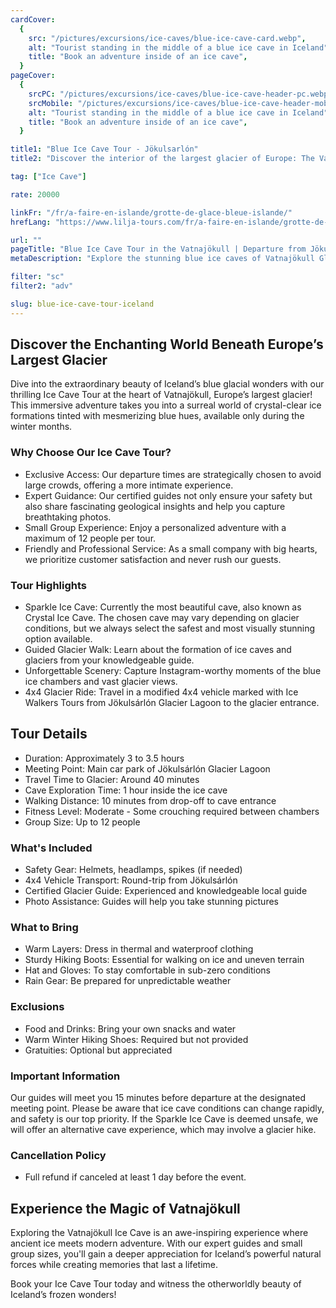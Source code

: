 ```yaml
---
cardCover:
  {
    src: "/pictures/excursions/ice-caves/blue-ice-cave-card.webp",
    alt: "Tourist standing in the middle of a blue ice cave in Iceland",
    title: "Book an adventure inside of an ice cave",
  }
pageCover:
  {
    srcPC: "/pictures/excursions/ice-caves/blue-ice-cave-header-pc.webp",
    srcMobile: "/pictures/excursions/ice-caves/blue-ice-cave-header-mobile.webp",
    alt: "Tourist standing in the middle of a blue ice cave in Iceland",
    title: "Book an adventure inside of an ice cave",
  }

title1: "Blue Ice Cave Tour - Jökulsarlón"
title2: "Discover the interior of the largest glacier of Europe: The Vatnajökull"

tag: ["Ice Cave"]

rate: 20000

linkFr: "/fr/a-faire-en-islande/grotte-de-glace-bleue-islande/"
hrefLang: "https://www.lilja-tours.com/fr/a-faire-en-islande/grotte-de-glace-bleue-islande/"

url: ""
pageTitle: "Blue Ice Cave Tour in the Vatnajökull | Departure from Jökulsarlón"
metaDescription: "Explore the stunning blue ice caves of Vatnajökull Glacier on a guided tour. Small groups, expert guides, unforgettable adventure. Book now!"

filter: "sc"
filter2: "adv"

slug: blue-ice-cave-tour-iceland
---
```


## Discover the Enchanting World Beneath Europe’s Largest Glacier

Dive into the extraordinary beauty of Iceland’s blue glacial wonders with our thrilling Ice Cave Tour at the heart of Vatnajökull, Europe’s largest glacier! This immersive adventure takes you into a surreal world of crystal-clear ice formations tinted with mesmerizing blue hues, available only during the winter months.

### Why Choose Our Ice Cave Tour?

- Exclusive Access: Our departure times are strategically chosen to avoid large crowds, offering a more intimate experience.
- Expert Guidance: Our certified guides not only ensure your safety but also share fascinating geological insights and help you capture breathtaking photos.
- Small Group Experience: Enjoy a personalized adventure with a maximum of 12 people per tour.
- Friendly and Professional Service: As a small company with big hearts, we prioritize customer satisfaction and never rush our guests.

### Tour Highlights

- Sparkle Ice Cave: Currently the most beautiful cave, also known as Crystal Ice Cave. The chosen cave may vary depending on glacier conditions, but we always select the safest and most visually stunning option available.
- Guided Glacier Walk: Learn about the formation of ice caves and glaciers from your knowledgeable guide.
- Unforgettable Scenery: Capture Instagram-worthy moments of the blue ice chambers and vast glacier views.
- 4x4 Glacier Ride: Travel in a modified 4x4 vehicle marked with Ice Walkers Tours from Jökulsárlón Glacier Lagoon to the glacier entrance.

## Tour Details

- Duration: Approximately 3 to 3.5 hours
- Meeting Point: Main car park of Jökulsárlón Glacier Lagoon
- Travel Time to Glacier: Around 40 minutes
- Cave Exploration Time: 1 hour inside the ice cave
- Walking Distance: 10 minutes from drop-off to cave entrance
- Fitness Level: Moderate - Some crouching required between chambers
- Group Size: Up to 12 people

### What's Included

- Safety Gear: Helmets, headlamps, spikes (if needed)
- 4x4 Vehicle Transport: Round-trip from Jökulsárlón
- Certified Glacier Guide: Experienced and knowledgeable local guide
- Photo Assistance: Guides will help you take stunning pictures

### What to Bring

- Warm Layers: Dress in thermal and waterproof clothing
- Sturdy Hiking Boots: Essential for walking on ice and uneven terrain
- Hat and Gloves: To stay comfortable in sub-zero conditions
- Rain Gear: Be prepared for unpredictable weather

### Exclusions

- Food and Drinks: Bring your own snacks and water
- Warm Winter Hiking Shoes: Required but not provided
- Gratuities: Optional but appreciated

### Important Information

Our guides will meet you 15 minutes before departure at the designated meeting point. Please be aware that ice cave conditions can change rapidly, and safety is our top priority. If the Sparkle Ice Cave is deemed unsafe, we will offer an alternative cave experience, which may involve a glacier hike.

### Cancellation Policy

- Full refund if canceled at least 1 day before the event.

## Experience the Magic of Vatnajökull

Exploring the Vatnajökull Ice Cave is an awe-inspiring experience where ancient ice meets modern adventure. With our expert guides and small group sizes, you'll gain a deeper appreciation for Iceland’s powerful natural forces while creating memories that last a lifetime.

Book your Ice Cave Tour today and witness the otherworldly beauty of Iceland’s frozen wonders!

<script
  type="text/javascript"
  src="https://widgets.bokun.io/assets/javascripts/apps/build/BokunWidgetsLoader.js?bookingChannelUUID=97236c68-b945-4a96-8587-660bdc4c45fd"
  async
></script>

<div
  class="bokunWidget"
  data-src="https://widgets.bokun.io/online-sales/97236c68-b945-4a96-8587-660bdc4c45fd/experience-calendar/824740"
></div>
